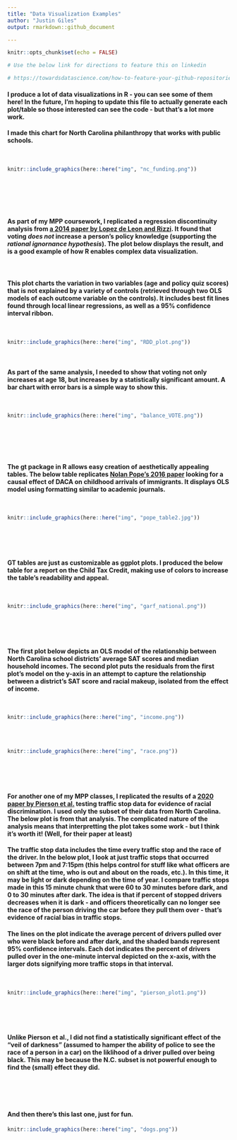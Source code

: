 ```yaml
---
title: "Data Visualization Examples"
author: "Justin Giles"
output: rmarkdown::github_document

---
```


```r
knitr::opts_chunk$set(echo = FALSE)
```

```r

# Use the below link for directions to feature this on linkedin

# https://towardsdatascience.com/how-to-feature-your-github-repositories-on-linkedin-56078e1ffddb

```

#### I produce a lot of data visualizations in R - you can see some of them here!  In the future, I'm hoping to update this file to actually generate each plot/table so those interested can see the code - but that's a lot more work.

#### I made this chart for North Carolina philanthropy that works with public schools.
<br/>

```r
knitr::include_graphics(here::here("img", "nc_funding.png"))
```
<br/>
<br/>
<br/>
<br/>

#### As part of my MPP coursework, I replicated a regression discontinuity analysis from [a 2014 paper by Lopez de Leon and Rizzi](https://www.aeaweb.org/articles?id=10.1257/pol.6.4.380). It found that voting *does not* increase a person's policy knowledge (supporting the *rational ignornance hypothesis*).  The plot below displays the result, and is a good example of how R enables complex data visualization.
<br/>

#### This plot charts the variation in two variables (age and policy quiz scores) that is not explained by a variety of controls (retrieved through two OLS models of each outcome variable on the controls).  It includes best fit lines found through local linear regressions, as well as a 95% confidence interval ribbon.

<br/>
```r
knitr::include_graphics(here::here("img", "RDD_plot.png"))
```
<br/>

#### As part of the same analysis, I needed to show that voting not only increases at age 18, but increases by a statistically significant amount.  A bar chart with error bars is a simple way to show this.
<br/>
```r
knitr::include_graphics(here::here("img", "balance_VOTE.png"))
```
<br/>

<br/>
<br/>

#### The gt package in R allows easy creation of aesthetically appealing tables.  The below table replicates [Nolan Pope's 2016 paper](https://www.sciencedirect.com/science/article/pii/S0047272716301268) looking for a causal effect of DACA on childhood arrivals of immigrants.  It displays OLS model using formatting similar to academic journals.
<br/>
```r
knitr::include_graphics(here::here("img", "pope_table2.jpg"))
```
<br/>
<br/>
<br/>

#### GT tables are just as customizable as ggplot plots. I produced the below table for a report on the Child Tax Credit, making use of colors to increase the table's readability and appeal.
<br/>
```r
knitr::include_graphics(here::here("img", "garf_national.png"))
```
<br/>
<br/>
<br/>

#### The first plot below depicts an OLS model of the relationship between North Carolina school districts' average SAT scores and median household incomes.  The second plot puts the residuals from the first plot's model on the y-axis in an attempt to capture the relationship between a district's SAT score and racial makeup, isolated from the effect of income.
<br/>
```r
knitr::include_graphics(here::here("img", "income.png"))
```
<br/>
<br/>
```r
knitr::include_graphics(here::here("img", "race.png"))
```
<br/>
<br/>
<br/>

#### For another one of my MPP classes, I replicated the results of a [2020 paper by Pierson et al.](https://www.nature.com/articles/s41562-020-0858-1) testing traffic stop data for evidence of racial discrimination.  I used only the subset of their data from North Carolina. The below plot is from that analysis.  The complicated nature of the analysis means that interpretting the plot takes some work - but I think it's worth it! (Well, for their paper at least)
#### The traffic stop data includes the time every traffic stop and the race of the driver.  In the below plot, I look at just traffic stops that occurred between 7pm and 7:15pm (this helps control for stuff like what officers are on shift at the time, who is out and about on the roads, etc.). In this time, it may be light or dark depending on the time of year. I compare traffic stops made in this 15 minute chunk that were 60 to 30 minutes before dark, and 0 to 30 minutes after dark.  The idea is that if percent of stopped drivers decreases when it is dark - and officers theoretically can no longer see the race of the person driving the car before they pull them over - that's evidence of racial bias in traffic stops.
#### The lines on the plot indicate the average percent of drivers pulled over who were black before and after dark, and the shaded bands represent 95% confidence intervals.  Each dot indicates the percent of drivers pulled over in the one-minute interval depicted on the x-axis, with the larger dots signifying more traffic stops in that interval.
<br/>
```r
knitr::include_graphics(here::here("img", "pierson_plot1.png"))
```
<br/>
<br/>
<br/>

#### Unlike Pierson et al., I did not find a statistically significant effect of the "veil of darkness" (assumed to hamper the ability of police to see the race of a person in a car) on the liklihood of a driver pulled over being black.  This may be because the N.C. subset is not powerful enough to find the (small) effect they did.

<br/>
<br/>
<br/>

#### And then there's this last one, just for fun.

```r
knitr::include_graphics(here::here("img", "dogs.png"))
```



 